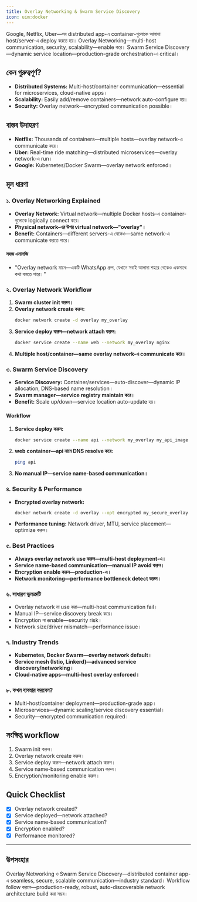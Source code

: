 ```yaml
---
title: Overlay Networking & Swarm Service Discovery
icon: uim:docker
---
```


Google, Netflix, Uber—সব distributed app-এ container-গুলোকে আলাদা host/server-এ deploy করতে হয়। Overlay Networking—multi-host communication, security, scalability—enable করে। Swarm Service Discovery—dynamic service location—production-grade orchestration-এ critical।

## কেন গুরুত্বপূর্ণ?

- **Distributed Systems:** Multi-host/container communication—essential for microservices, cloud-native apps।
- **Scalability:** Easily add/remove containers—network auto-configure হয়।
- **Security:** Overlay network—encrypted communication possible।

## বাস্তব উদাহরণ

- **Netflix:** Thousands of containers—multiple hosts—overlay network-এ communicate করে।
- **Uber:** Real-time ride matching—distributed microservices—overlay network-এ run।
- **Google:** Kubernetes/Docker Swarm—overlay network enforced।

## মূল ধারণা

### ১. Overlay Networking Explained

- **Overlay Network:** Virtual network—multiple Docker hosts-এ container-গুলোকে logically connect করে।
- **Physical network-এর উপর virtual network—"overlay"।**
- **Benefit:** Containers—different servers-এ থেকেও—same network-এ communicate করতে পারে।

#### সহজ এনালজি

- "Overlay network মানে—একটি WhatsApp গ্রুপ, যেখানে সবাই আলাদা শহরে থেকেও একসাথে কথা বলতে পারে।"

### ২. Overlay Network Workflow

1. **Swarm cluster init করুন।**
2. **Overlay network create করুন:**
   ```bash
   docker network create -d overlay my_overlay
   ```
3. **Service deploy করুন—network attach করুন:**
   ```bash
   docker service create --name web --network my_overlay nginx
   ```
4. **Multiple host/container—same overlay network-এ communicate করে।**

### ৩. Swarm Service Discovery

- **Service Discovery:** Container/services—auto-discover—dynamic IP allocation, DNS-based name resolution।
- **Swarm manager—service registry maintain করে।**
- **Benefit:** Scale up/down—service location auto-update হয়।

#### Workflow

1. **Service deploy করুন:**
   ```bash
   docker service create --name api --network my_overlay my_api_image
   ```
2. **web container—api নামে DNS resolve করে:**
   ```bash
   ping api
   ```
3. **No manual IP—service name-based communication।**

### ৪. Security & Performance

- **Encrypted overlay network:**
   ```bash
   docker network create -d overlay --opt encrypted my_secure_overlay
   ```
- **Performance tuning:** Network driver, MTU, service placement—optimize করুন।

### ৫. Best Practices

- **Always overlay network use করুন—multi-host deployment-এ।**
- **Service name-based communication—manual IP avoid করুন।**
- **Encryption enable করুন—production-এ।**
- **Network monitoring—performance bottleneck detect করুন।**

### ৬. সাধারণ ভুলত্রুটি

- Overlay network না use করা—multi-host communication fail।
- Manual IP—service discovery break করে।
- Encryption না enable—security risk।
- Network size/driver mismatch—performance issue।

### ৭. Industry Trends

- **Kubernetes, Docker Swarm—overlay network default।**
- **Service mesh (Istio, Linkerd)—advanced service discovery/networking।**
- **Cloud-native apps—multi-host overlay enforced।**

### ৮. কখন ব্যবহার করবেন?

- Multi-host/container deployment—production-grade app।
- Microservices—dynamic scaling/service discovery essential।
- Security—encrypted communication required।

## সংক্ষিপ্ত workflow

1. Swarm init করুন।
2. Overlay network create করুন।
3. Service deploy করুন—network attach করুন।
4. Service name-based communication করুন।
5. Encryption/monitoring enable করুন।

## Quick Checklist

- [x] Overlay network created?
- [x] Service deployed—network attached?
- [x] Service name-based communication?
- [x] Encryption enabled?
- [x] Performance monitored?

---

## উপসংহার

Overlay Networking ও Swarm Service Discovery—distributed container app-এ seamless, secure, scalable communication—industry standard। Workflow follow করলে—production-ready, robust, auto-discoverable network architecture build করা সম্ভব।

